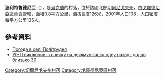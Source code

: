 {{coord|51|49|51|N|31|36|9|E|scale:100000|display=title}}

'''波利特魯德尼亞'''（{{lang-uk|Політрудня}}），是[[烏克蘭|烏克蘭]]的村落，位於該國北部[[切爾尼戈夫州|切爾尼戈夫州]]，由[[戈羅德尼亞區|戈羅德尼亞區]]負責管轄，面積0.8平方公里，海拔高度126米，2001年人口108，人口密度每平方公里135人。

==參考資料==
* [http://weather.in.ua/ua/chernigovskaja/21113 Погода в селі Політрудня] {{Wayback|url=http://weather.in.ua/ua/chernigovskaja/21113 |date=20160305193051 }}
* [http://www.ukrinform.ua/ukr/news/uinp_viklyuchiv_iz_spisku_na_dekomunizatsiyu_odnu_nazvu_i_dodav_blizko_30_2084912 УІНП виключив із списку на декомунізацію одну назву і додав близько 30] {{Wayback|url=http://www.ukrinform.ua/ukr/news/uinp_viklyuchiv_iz_spisku_na_dekomunizatsiyu_odnu_nazvu_i_dodav_blizko_30_2084912 |date=20150823234640 }}

[[Category:切爾尼戈夫州村落|Category:切爾尼戈夫州村落]]
[[Category:戈羅德尼亞區村落|Category:戈羅德尼亞區村落]]


{{Chernihiv-geo-stub}}